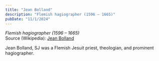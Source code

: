 ```yaml
---
title: "Jean Bolland"
description: "Flemish hagiographer (1596 – 1665)"
pubDate: "11/1/2024"
---
```


*Flemish hagiographer (1596 – 1665)*  
Source (Wikipedia): [Jean Bolland][1]

Jean Bolland, SJ was a Flemish Jesuit priest, theologian, and prominent hagiographer.

[1]: https://en.wikipedia.org/wiki/Jean_Bolland
